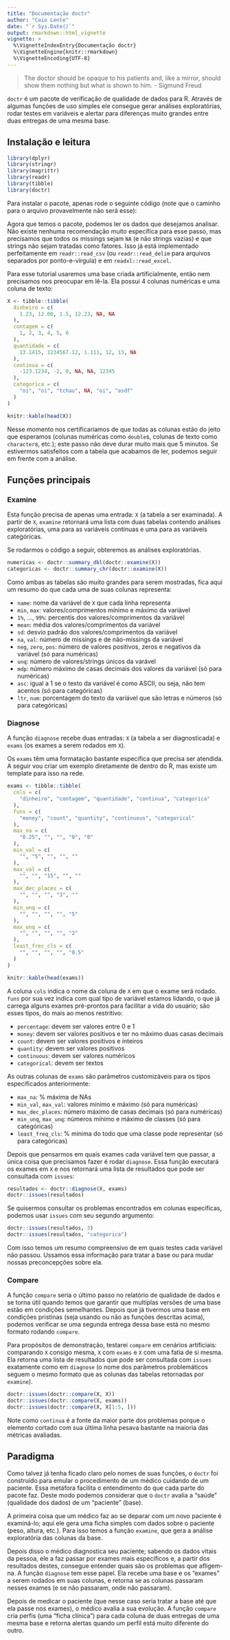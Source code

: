 ```yaml
---
title: "Documentação doctr"
author: "Caio Lente"
date: "`r Sys.Date()`"
output: rmarkdown::html_vignette
vignette: >
  %\VignetteIndexEntry{Documentação doctr}
  %\VignetteEngine{knitr::rmarkdown}
  %\VignetteEncoding{UTF-8}
---
```


> The doctor should be opaque to his patients and, like a mirror, should show them nothing but what is shown to him. - Sigmund Freud

`doctr` é um pacote de verificação de qualidade de dados para R. Através de algumas funções de uso simples ele consegue gerar análises exploratórias, rodar testes em variáveis e alertar para diferenças muito grandes entre duas entregas de uma mesma base.

## Instalação e leitura

```r
library(dplyr)
library(stringr)
library(magrittr)
library(readr)
library(tibble)
library(doctr)
```

Para instalar o pacote, apenas rode o seguinte código (note que o caminho para o arquivo provavelmente não será esse):

Agora que temos o pacote, podemos ler os dados que desejamos analisar. Não existe nenhuma recomendação muito específica para esse passo, mas precisamos que todos os missings sejam `NA` (e não strings vazias) e que strings não sejam tratadas como fatores. Isso já está implementado perfeitamente em `readr::read_csv` (ou `readr::read_delim` para arquivos separados por ponto-e-vírgula) e em `readxl::read_excel`.

Para esse tutorial usaremos uma base criada artificialmente, então nem precisamos nos preocupar em lê-la. Ela possui 4 colunas numéricas e uma coluna de texto:

```r
X <- tibble::tibble(
  dinheiro = c(
    1.23, 12.00, 1.5, 12.23, NA, NA
  ),
  contagem = c(
    1, 2, 3, 4, 5, 6
  ),
  quantidade = c(
    13.1415, 1234567.12, 1.111, 12, 13, NA
  ),
  continua = c(
    -123.1234, -2, 0, NA, NA, 12345
  ),
  categorica = c(
    "oi", "oi", "tchau", NA, "oi", "asdf"
  )
)
```

```r
knitr::kable(head(X))
```

Nesse momento nos certificaríamos de que todas as colunas estão do jeito que esperamos (colunas numéricas como `double`s, colunas de texto como `character`s, etc.); este passo não deve durar muito mais que 5 minutos. Se estivermos satisfeitos com a tabela que acabamos de ler, podemos seguir em frente com a análise.

## Funções principais

### Examine

Esta função precisa de apenas uma entrada: `X` (a tabela a ser examinada). A partir de `X`, `examine` retornará uma lista com duas tabelas contendo análises exploratórias, uma para as variáveis contínuas e uma para as variáveis categóricas.

Se rodarmos o código a seguir, obteremos as análises exploratórias.

```r
numericas <- doctr::summary_dbl(doctr::examine(X))
categoricas <- doctr::summary_chr(doctr::examine(X))
```

Como ambas as tabelas são muito grandes para serem mostradas, fica aqui um resumo do que cada uma de suas colunas representa:

* `name`: nome da variável de `X` que cada linha representa
* `min`, `max`: valores/comprimentos mínimo e máximo da variável
* `1%`, ..., `99%`: percentis dos valores/comprimentos da variável
* `mean`: média dos valores/comprimentos da variável
* `sd`: desvio padrão dos valores/comprimentos da variável
* `na`, `val`: número de missings e de não-missings da variável
* `neg`, `zero`, `pos`: número de valores positivos, zeros e negativos da variável (só para numéricas)
* `unq`: número de valores/strings únicos da varável
* `mdp`: número máximo de casas decimais dos valores da variável (só para numéricas)
* `asc`: igual a 1 se o texto da variável é como ASCII, ou seja, não tem acentos (só para categóricas)
* `ltr`, `num`: porcentagem do texto da variável que são letras e números (só para categóricas)

### Diagnose

A função `diagnose` recebe duas entradas: `X` (a tabela a ser diagnosticada) e `exams` (os exames a serem rodados em `X`).

Os `exams` têm uma formatação bastante específica que precisa ser atendida. A seguir vou criar um exemplo diretamente de dentro do R, mas existe um template para isso na rede.

```r
exams <- tibble::tibble(
  cols = c(
    "dinheiro", "contagem", "quantidade", "continua", "categorica"
  ),
  funs = c(
    "money", "count", "quantity", "continuous", "categorical"
  ),
  max_na = c(
    "0.25", "", "", "0", "0"
  ),
  min_val = c(
    "", "5", "", "", ""
  ),
  max_val = c(
    "", "", "15", "", ""
  ),
  max_dec_places = c(
    "", "", "", "3", ""
  ),
  min_unq = c(
    "", "", "", "", "5"
  ),
  max_unq = c(
    "", "", "", "", "2"
  ),
  least_frec_cls = c(
    "", "", "", "", "0.5"
  )
)
```

```r
knitr::kable(head(exams))
```

A coluna `cols` indica o nome da coluna de `X` em que o exame será rodado. `funs` por sua vez indica com qual tipo de variável estamos lidando, o que já carrega alguns exames pré-prontos para facilitar a vida do usuário; são esses tipos, do mais ao menos restritivo:

* `percentage`: devem ser valores entre 0 e 1
* `money`: devem ser valores positivos e ter no máximo duas casas decimais
* `count`: devem ser valores positivos e inteiros
* `quantity`: devem ser valores positivos
* `continuous`: devem ser valores numéricos
* `categorical`: devem ser textos

As outras colunas de `exams` são parâmetros customizáveis para os tipos especificados anteriormente:

* `max_na`: % máxima de NAs
* `min_val`, `max_val`: valores mínimo e máximo (só para numéricas)
* `max_dec_places`: número máximo de casas decimais (só para numéricas)
* `min_unq`, `max_unq`: números mínimo e máximo de classes (só para categóricas)
* `least_freq_cls`: % mínima do todo que uma classe pode representar (só para categóricas)

Depois que pensarmos em quais exames cada variável tem que passar, a única coisa que precisamos fazer é rodar `diagnose`. Essa função executará os exames em `X` e nos retornará uma lista de resultados que pode ser consultada com `issues`:

```r
resultados <- doctr::diagnose(X, exams)
doctr::issues(resultados)
```

Se quisermos consultar os problemas encontrados em colunas específicas, podemos usar `issues` com seu segundo argumento:

```r
doctr::issues(resultados, 3)
doctr::issues(resultados, "categorica")
```

Com isso temos um resumo compreensivo de em quais testes cada variável não passou. Ussamos essa informação para tratar a base ou para mudar nossas preconcepções sobre ela.

### Compare

A função `compare` seria o último passo no relatório de qualidade de dados e se torna útil quando temos que garantir que multiplas versões de uma base estão em condições semelhantes. Depois que já tivermos uma base em condições pristinas (seja usando ou não as funções descritas acima), podemos verificar se uma segunda entrega dessa base está no mesmo formato rodando `compare`.

Para propósitos de demonstração, testarei `compare` em cenários artificiais: comparando `X` consigo mesma, `X` com `exams` e `X` com uma fatia de si mesma. Ela retorna uma lista de resultados que pode ser consultada com `issues` exatamente como em `diagnose` (o nome dos parâmetros problemáticos seguem o mesmo formato que as colunas das tabelas retornadas por `examine`).

```r
doctr::issues(doctr::compare(X, X))
doctr::issues(doctr::compare(X, exams))
doctr::issues(doctr::compare(X, X[1:5, ]))
```

Note como `continua` é a fonte da maior parte dos problemas porque o elemento cortado com sua última linha pesava bastante na maioria das métricas avaliadas.

## Paradigma

Como talvez já tenha ficado claro pelo nomes de suas funções, o `doctr` foi construído para emular o procedimento de um médico cuidando de um paciente. Essa metáfora facilita o entendimento do que cada parte do pacote faz. Deste modo podemos considerar que o `doctr` avalia a "saúde" (qualidade dos dados) de um "paciente" (base).

A primeira coisa que um médico faz ao se deparar com um novo paciente é examiná-lo; aqui ele gera uma ficha simples com dados sobre o paciente (peso, altura, etc.). Para isso temos a função `examine`, que gera a análise exploratória das colunas da base.

Depois disso o médico diagnostica seu paciente; sabendo os dados vitais da pessoa, ele a faz passar por exames mais específicos e, a partir dos resultados destes, consegue entender quais são os problemas que afligem-na. A função `diagnose` tem esse papel. Ela recebe uma base e os "exames" a serem rodados em suas colunas, e retorna se as colunas passaram nesses exames (e se não passaram, onde não passaram).

Depois de medicar o paciente (que nesse caso seria tratar a base até que ela passe nos exames), o médico avalia a sua evolução. A função `compare` cria perfis (uma "ficha clínica") para cada coluna de duas entregas de uma mesma base e retorna alertas quando um perfil está muito diferente do outro.


